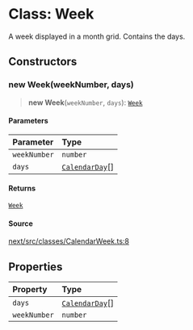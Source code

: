 # Class: Week

A week displayed in a month grid. Contains the days.

## Constructors

### new Week(weekNumber, days)

> **new Week**(`weekNumber`, `days`): [`Week`](/api/next/classes/Week.mdx)

#### Parameters

| Parameter | Type |
| :------ | :------ |
| `weekNumber` | `number` |
| `days` | [`CalendarDay`](/api/next/classes/CalendarDay.mdx)[] |

#### Returns

[`Week`](/api/next/classes/Week.mdx)

#### Source

[next/src/classes/CalendarWeek.ts:8](https://github.com/gpbl/react-day-picker/blob/6515ed496/next/src/classes/CalendarWeek.ts#L8)

## Properties

| Property | Type |
| :------ | :------ |
| `days` | [`CalendarDay`](/api/next/classes/CalendarDay.mdx)[] |
| `weekNumber` | `number` |
